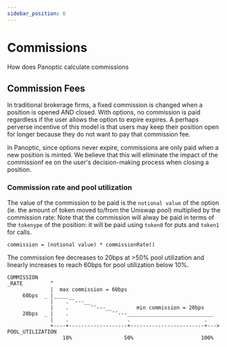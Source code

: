 ```yaml
---
sidebar_position: 6
---
```


# Commissions
How does Panoptic calculate commissions

## Commission Fees

In traditional brokerage firms, a fixed commission is changed when a position is opened AND closed.
With options, no commission is paid regardless if the user allows the option to expire expires.
A perhaps perverse incentive of this model is that users may keep their position open for longer because they do not want to pay that commission fee.

In Panoptic, since options never expire, commissions are only paid when a new position is minted. 
We believe that this will eliminate the impact of the commissionf ee on the user's decision-making process when closing a position. 


### Commission rate and pool utilization

The value of the commission to be paid is the `notional value` of the option (ie. the amount of token moved to/from the Uniswap pool) multiplied by the commission rate:
Note that the commission will alway be paid in terms of the `tokenype` of the position: it will be paid using `token0` for puts and `token1` for calls.

```solidity
commission = (notional value) * commissionRate()
```

The commission fee decreases to 20bps at >50% pool utilization and linearly increases to reach 60bps for pool utilization below 10%.

```solidity
COMMISSION
_RATE         ^
              |  max commission = 60bps
     60bps  _ |_____
              |    .¯¯---__
              |    .       ¯¯---__        min commission = 20bps
     20bps  _ |    .              ¯¯---____________________________
              |    .                   .                        .
              +----+-------------------+------------------------+--->   POOL_UTILIZATION
                  10%                 50%                      100%

```

